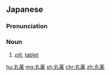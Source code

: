 ==Japanese==
{{ja-kanjitab|がん|やく|yomi=o}}

===Pronunciation===
{{ja-pron|がんやく|y=o}}

===Noun===
{{ja-noun|がんやく}}

# [[pill]], [[tablet]] {{gloss|small, usually medicinal object for swallowing}}

[[hu:丸薬]]
[[mg:丸薬]]
[[sh:丸薬]]
[[chr:丸薬]]
[[zh:丸薬]]